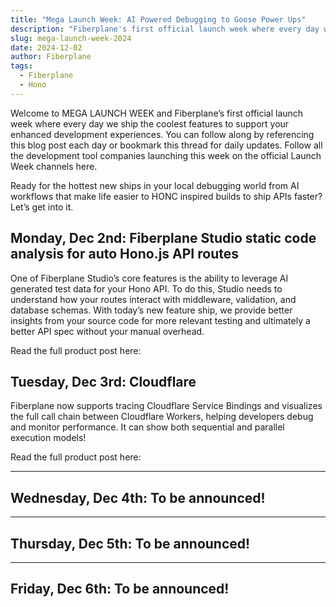 ```yaml
---
title: "Mega Launch Week: AI Powered Debugging to Goose Power Ups"
description: "Fiberplane's first official launch week where every day we ship the coolest features to support your enhanced development experiences."
slug: mega-launch-week-2024
date: 2024-12-02
author: Fiberplane
tags:
  - Fiberplane
  - Hono
---
```



Welcome to MEGA LAUNCH WEEK and Fiberplane’s first official launch week where every day we ship the coolest features to support your enhanced development experiences. You can follow along by referencing this blog post each day or bookmark this thread for daily updates. Follow all the development tool companies launching this week on the official Launch Week channels here.

Ready for the hottest new ships in your local debugging world from AI workflows that make life easier to HONC inspired builds to ship APIs faster? Let’s get into it.

## Monday, Dec 2nd: Fiberplane Studio static code analysis for auto Hono.js API routes

One of Fiberplane Studio’s core features is the ability to leverage AI generated test data for your Hono API. To do this, Studio needs to understand how your routes interact with middleware, validation, and database schemas. With today’s new feature ship, we provide better insights from your source code for more relevant testing and ultimately a better API spec without your manual overhead.

Read the full product post here:

<LinkCard
  title="Code Analysis"
  description="Fiberplane Studio static code analysis for auto Hono.js API routes"
  href="https://fiberplane.com/blog/code-analysis/"
/>

## Tuesday, Dec 3rd: Cloudflare

Fiberplane now supports tracing Cloudflare Service Bindings and visualizes the full call chain between Cloudflare Workers, helping developers debug and monitor performance. It can show both sequential and parallel execution models!

Read the full product post here:

<LinkCard
  title="Worker-to-Worker Service Bindings"
  description="Tracing and visualization support for Worker-to-Worker invocation"
  href="https://fiberplane.com/blog/introducing-tracing-for-cloudflare-service-bindings-with-fiberplane/"
/>

---

## Wednesday, Dec 4th: To be announced!

---

## Thursday, Dec 5th: To be announced!

---

## Friday, Dec 6th: To be announced!
